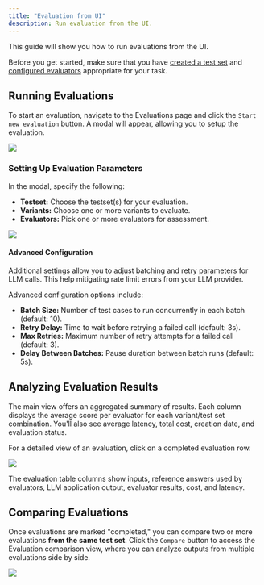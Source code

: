 ```yaml
---
title: "Evaluation from UI"
description: Run evaluation from the UI.
---
```


This guide will show you how to run evaluations from the UI.

Before you get started, make sure that you have [created a test set](/evaluation/create-test-sets) and [configured evaluators](/evaluation/configure-evaluators) appropriate for your task.

## Running Evaluations

To start an evaluation, navigate to the Evaluations page and click the `Start new evaluation` button. A modal will appear, allowing you to setup the evaluation.

<img src="/images/evaluation/start-new-evaluation.png" />

### Setting Up Evaluation Parameters

In the modal, specify the following:

- <b>Testset:</b> Choose the testset(s) for your evaluation.
- <b>Variants:</b> Choose one or more variants to evaluate.
- <b>Evaluators:</b> Pick one or more evaluators for assessment.

<img src="/images/evaluation/new-evaluation-modal.png" />

#### Advanced Configuration

Additional settings allow you to adjust batching and retry parameters for LLM calls. This help mitigating rate limit errors from your LLM provider.

Advanced configuration options include:

- **Batch Size:** Number of test cases to run concurrently in each batch (default: 10).
- **Retry Delay:** Time to wait before retrying a failed call (default: 3s).
- **Max Retries:** Maximum number of retry attempts for a failed call (default: 3).
- **Delay Between Batches:** Pause duration between batch runs (default: 5s).

## Analyzing Evaluation Results

The main view offers an aggregated summary of results. Each column displays the average score per evaluator for each variant/test set combination. You'll also see average latency, total cost, creation date, and evaluation status.

For a detailed view of an evaluation, click on a completed evaluation row.

<img src="/images/evaluation/detailed-evaluation-results.png" />

The evaluation table columns show inputs, reference answers used by evaluators, LLM application output, evaluator results, cost, and latency.

## Comparing Evaluations

Once evaluations are marked "completed," you can compare two or more evaluations <b>from the same test set</b>. Click the `Compare` button to access the Evaluation comparison view, where you can analyze outputs from multiple evaluations side by side.

<img src="/images/evaluation/comparing-evaluations.gif" />
